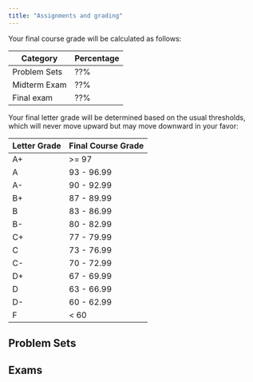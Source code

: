```yaml
---
title: "Assignments and grading"
---
```


Your final course grade will be calculated as follows:

| Category       | Percentage |
|----------------|------------|
| Problem Sets   | ??%        |
| Midterm Exam   | ??%        |
| Final exam     | ??%        |

Your final letter grade will be determined based on the usual thresholds, which will never move upward but may move downward in your favor:

| Letter Grade | Final Course Grade |
|--------------|--------------------|
| A+           | \>= 97             |
| A            | 93 - 96.99         |
| A-           | 90 - 92.99         |
| B+           | 87 - 89.99         |
| B            | 83 - 86.99         |
| B-           | 80 - 82.99         |
| C+           | 77 - 79.99         |
| C            | 73 - 76.99         |
| C-           | 70 - 72.99         |
| D+           | 67 - 69.99         |
| D            | 63 - 66.99         |
| D-           | 60 - 62.99         |
| F            | \< 60              |

## Problem Sets


## Exams
